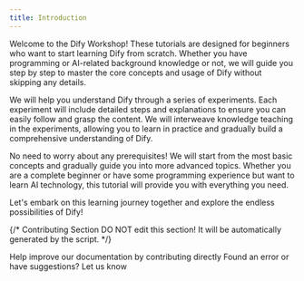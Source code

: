 ```yaml
---
title: Introduction
---
```


Welcome to the Dify Workshop! These tutorials are designed for beginners who want to start learning Dify from scratch. Whether you have programming or AI-related background knowledge or not, we will guide you step by step to master the core concepts and usage of Dify without skipping any details.

We will help you understand Dify through a series of experiments. Each experiment will include detailed steps and explanations to ensure you can easily follow and grasp the content. We will interweave knowledge teaching in the experiments, allowing you to learn in practice and gradually build a comprehensive understanding of Dify.

No need to worry about any prerequisites! We will start from the most basic concepts and gradually guide you into more advanced topics. Whether you are a complete beginner or have some programming experience but want to learn AI technology, this tutorial will provide you with everything you need.

Let's embark on this learning journey together and explore the endless possibilities of Dify!

{/*
Contributing Section
DO NOT edit this section!
It will be automatically generated by the script.
*/}

<CardGroup cols="2">
    <Card
        title="Edit this page"
        icon="pen-to-square"
        href="https://github.com/langgenius/dify-docs/edit/main/en/workshop/README.mdx"
    >
        Help improve our documentation by contributing directly
    </Card>
    <Card
        title="Report an issue"
        icon="github"
        href="https://github.com/langgenius/dify-docs/issues/new?title=Documentation%20Issue%3A%20&body=%23%23%20Issue%20Description%0A%3C%21--%20Please%20briefly%20describe%20the%20issue%20you%20found%20--%3E%0A%0A%23%23%20Page%20Link%0Ahttps%3A%2F%2Fgithub.com%2Flanggenius%2Fdify-docs%2Fblob%2Fmain%2Fen/workshop%2FREADME.mdx%0A%0A%23%23%20Suggested%20Changes%0A%3C%21--%20If%20you%20have%20specific%20suggestions%20for%20changes%2C%20please%20describe%20them%20here%20--%3E%0A%0A%3C%21--%20Thank%20you%20for%20helping%20improve%20our%20documentation%21%20--%3E"
    >
        Found an error or have suggestions? Let us know
    </Card>
</CardGroup>
